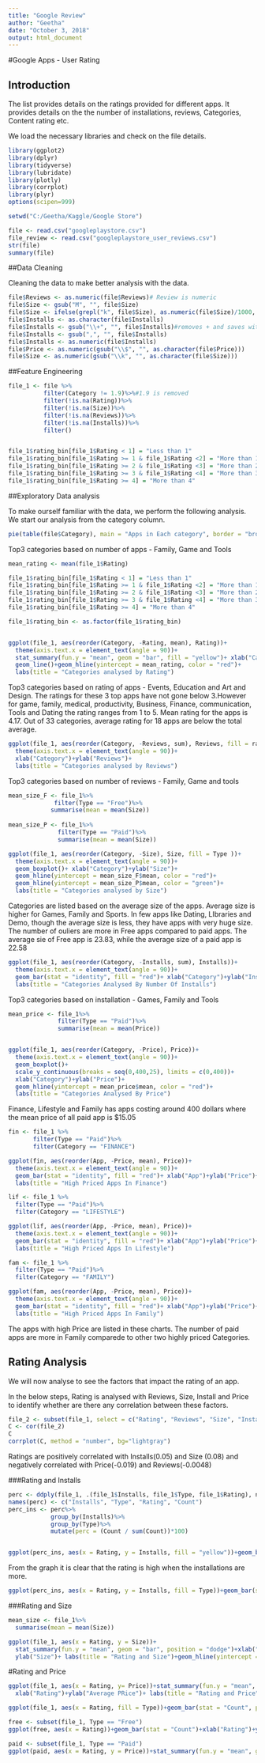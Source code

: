 ```yaml
---
title: "Google Review"
author: "Geetha"
date: "October 3, 2018"
output: html_document
---
```

#Google Apps - User Rating

## Introduction

The list provides details on the ratings provided for different apps. It provides details on the the number of installations, reviews, Categories, Content rating etc. 

We load the necessary libraries and check on the file details.


```r
library(ggplot2)
library(dplyr)
library(tidyverse)
library(lubridate)
library(plotly)
library(corrplot)
library(plyr)
options(scipen=999)

setwd("C:/Geetha/Kaggle/Google Store")

file <- read.csv("googleplaystore.csv")
file_review <- read.csv("googleplaystore_user_reviews.csv")
str(file)
summary(file)

```

##Data Cleaning

Cleaning the data to make better analysis with the data. 
```r
file$Reviews <- as.numeric(file$Reviews)# Review is numeric
file$Size <- gsub("M", "", file$Size)
file$Size <- ifelse(grepl("k", file$Size), as.numeric(file$Size)/1000, file$Size)
file$Installs <- as.character(file$Installs)
file$Installs <- gsub("\\+", "", file$Installs)#removes + and saves with "," as a character
file$Installs <- gsub(",", "", file$Installs)
file$Installs <- as.numeric(file$Installs)
file$Price <- as.numeric(gsub("\\$", "", as.character(file$Price)))
file$Size <- as.numeric(gsub("\\k", "", as.character(file$Size)))
```

##Feature Engineering

```r
file_1 <- file %>%
          filter(Category != 1.9)%>%#1.9 is removed
          filter(!is.na(Rating))%>%
          filter(!is.na(Size))%>%
          filter(!is.na(Reviews))%>%
          filter(!is.na(Installs))%>%
          filter()


file_1$rating_bin[file_1$Rating < 1] = "Less than 1"
file_1$rating_bin[file_1$Rating >= 1 & file_1$Rating <2] = "More than 1 and less than 2"
file_1$rating_bin[file_1$Rating >= 2 & file_1$Rating <3] = "More than 2 and less than 3"
file_1$rating_bin[file_1$Rating >= 3 & file_1$Rating <4] = "More than 3 and less than 4"
file_1$rating_bin[file_1$Rating >= 4] = "More than 4"
```

##Exploratory Data analysis

To make ourself familiar with the data, we perform the following analysis. We start our analysis from the category column.

```r
pie(table(file$Category), main = "Apps in Each category", border = "brown", cex = .5, radius = 1)

```

Top3 categories based on number of apps - Family, Game and Tools

```r

          
mean_rating <- mean(file_1$Rating)

file_1$rating_bin[file_1$Rating < 1] = "Less than 1"
file_1$rating_bin[file_1$Rating >= 1 & file_1$Rating <2] = "More than 1 and less than 2"
file_1$rating_bin[file_1$Rating >= 2 & file_1$Rating <3] = "More than 2 and less than 3"
file_1$rating_bin[file_1$Rating >= 3 & file_1$Rating <4] = "More than 3 and less than 4"
file_1$rating_bin[file_1$Rating >= 4] = "More than 4"

file_1$rating_bin <- as.factor(file_1$rating_bin)


ggplot(file_1, aes(reorder(Category, -Rating, mean), Rating))+
  theme(axis.text.x = element_text(angle = 90))+
  stat_summary(fun.y = "mean", geom = "bar", fill = "yellow")+ xlab("Category")+ylab("Average Rating")+
  geom_line()+geom_hline(yintercept = mean_rating, color = "red")+
  labs(title = "Categories analysed by Rating")

```

Top3 categories based on rating of apps - Events, Education and Art and Design. The ratings for these 3 top apps have not gone below 3.However for game, family, medical, productivity, Business, Finance, communication, Tools and Dating the rating ranges from 1 to 5. Mean rating for the apps is 4.17. Out of 33 categories, average rating for 18 apps are below the total average.



```r

ggplot(file_1, aes(reorder(Category, -Reviews, sum), Reviews, fill = rating_bin ))+geom_bar(stat = "identity")+
  theme(axis.text.x = element_text(angle = 90))+
  xlab("Category")+ylab("Reviews")+
  labs(title = "Categories analysed by Reviews")

```

Top3 categories based on number of reviews - Family, Game and tools


```r
mean_size_F <- file_1%>%
             filter(Type == "Free")%>%
            summarise(mean = mean(Size))
            
mean_size_P <- file_1%>%
              filter(Type == "Paid")%>%
              summarise(mean = mean(Size))

ggplot(file_1, aes(reorder(Category, -Size), Size, fill = Type ))+
  theme(axis.text.x = element_text(angle = 90))+
  geom_boxplot()+ xlab("Category")+ylab("Size")+
  geom_hline(yintercept = mean_size_F$mean, color = "red")+
  geom_hline(yintercept = mean_size_P$mean, color = "green")+
  labs(title = "Categories analysed by Size")

```

Categories are listed based on the average size of the apps. Average size is higher for Games, Family and Sports. In few apps like Dating, LIbraries and Demo, though the average size is less, they have apps with very huge size. The number of ouliers are more in Free apps compared to paid apps. The average sie of Free app is 23.83, while the average size of a paid app is 22.58

```r
ggplot(file_1, aes(reorder(Category, -Installs, sum), Installs))+
  theme(axis.text.x = element_text(angle = 90))+
  geom_bar(stat = "identity", fill = "red")+ xlab("Category")+ylab("Installs")+
  labs(title = "Categories Analysed By Number Of Installs")

```

Top3 categories based on installation - Games, Family and Tools

```r
mean_price <- file_1%>%
              filter(Type == "Paid")%>%
              summarise(mean = mean(Price))


ggplot(file_1, aes(reorder(Category, -Price), Price))+
  theme(axis.text.x = element_text(angle = 90))+
  geom_boxplot()+
  scale_y_continuous(breaks = seq(0,400,25), limits = c(0,400))+
  xlab("Category")+ylab("Price")+
  geom_hline(yintercept = mean_price$mean, color = "red")+
  labs(title = "Categories Analysed By Price")

```

Finance, Lifestyle and Family has apps costing around 400 dollars where the mean price of all paid app is $15.05


```r

fin <- file_1 %>%
       filter(Type == "Paid")%>%
       filter(Category == "FINANCE")

ggplot(fin, aes(reorder(App, -Price, mean), Price))+
  theme(axis.text.x = element_text(angle = 90))+
  geom_bar(stat = "identity", fill = "red")+ xlab("App")+ylab("Price")+
  labs(title = "High Priced Apps In Finance")

lif <- file_1 %>%
  filter(Type == "Paid")%>%
  filter(Category == "LIFESTYLE")

ggplot(lif, aes(reorder(App, -Price, mean), Price))+
  theme(axis.text.x = element_text(angle = 90))+
  geom_bar(stat = "identity", fill = "red")+ xlab("App")+ylab("Price")+
  labs(title = "High Priced Apps In Lifestyle")

fam <- file_1 %>%
  filter(Type == "Paid")%>%
  filter(Category == "FAMILY")

ggplot(fam, aes(reorder(App, -Price, mean), Price))+
  theme(axis.text.x = element_text(angle = 90))+
  geom_bar(stat = "identity", fill = "red")+ xlab("App")+ylab("Price")+
  labs(title = "High Priced Apps In Family")

```

The apps with high Price are listed in these charts. The number of paid apps are more in Family comparede to other two highly priced Categories.

## Rating Analysis

We will now analyse to see the factors that impact the rating of an app. 

In the below steps, Rating is analysed with Reviews, Size, Install and Price to identify whether are there any correlation between these factors.

```r

file_2 <- subset(file_1, select = c("Rating", "Reviews", "Size", "Installs", "Price"))
C <- cor(file_2)
C
corrplot(C, method = "number", bg="lightgray")

```

Ratings are positively correlated with Installs(0.05) and Size (0.08) and negatively correlated with Price(-0.019) and Reviews(-0.0048)

###Rating and Installs

```r
perc <- ddply(file_1, .(file_1$Installs, file_1$Type, file_1$Rating), nrow)
names(perc) <- c("Installs", "Type", "Rating", "Count")
perc_ins <- perc%>%
            group_by(Installs)%>%
            group_by(Type)%>%          
            mutate(perc = (Count / sum(Count))*100)


ggplot(perc_ins, aes(x = Rating, y = Installs, fill = "yellow"))+geom_bar(stat = "identity", position = "dodge")+  xlab("Rating")+ylab("Installations")+ labs(title = "Rating and Installation")

```

From the graph it is clear that the rating is high when the installations are more.
```r
ggplot(perc_ins, aes(x = Rating, y = Installs, fill = Type))+geom_bar(stat = "identity", position = "dodge")+  xlab("Rating")+ylab("Installations")+ labs(title = "Rating and Installation")

```



###Rating and Size

```r
mean_size <- file_1%>%
  summarise(mean = mean(Size))

ggplot(file_1, aes(x = Rating, y = Size))+
  stat_summary(fun.y = "mean", geom = "bar", position = "dodge")+xlab("Rating")+
  ylab("Size")+ labs(title = "Rating and Size")+geom_hline(yintercept = mean_size$mean, color = "red")

```


#Rating and Price


```r

ggplot(file_1, aes(x = Rating, y= Price))+stat_summary(fun.y = "mean", geom = "bar")+
  xlab("Rating")+ylab("Average PRice")+ labs(title = "Rating and Price")

ggplot(file_1, aes(x = Rating, fill = Type))+geom_bar(stat = "Count", position = "dodge")+xlab("Rating")+ylab("Count")+ labs(title = "Rating and Price")

free <- subset(file_1, Type == "Free")
ggplot(free, aes(x = Rating))+geom_bar(stat = "Count")+xlab("Rating")+ylab("Count")+ labs(title = "Rating for Free apps")

paid <- subset(file_1, Type == "Paid")
ggplot(paid, aes(x = Rating, y = Price))+stat_summary(fun.y = "mean", geom = "bar")+xlab("Rating")+ylab("Price")+ labs(title = "Rating for Paid apps")

```

